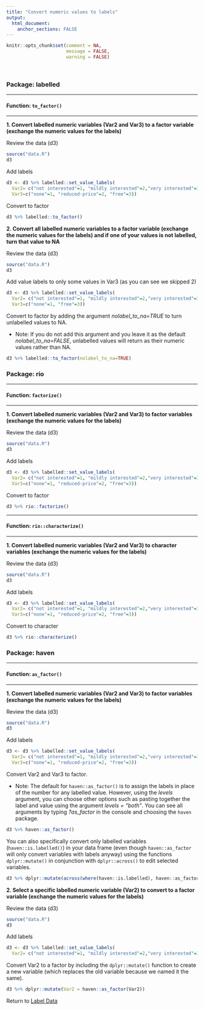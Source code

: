 ```yaml
---
title: "Convert numeric values to labels"
output: 
  html_document:
    anchor_sections: FALSE
---
```


```r
knitr::opts_chunk$set(comment = NA,
                      message = FALSE,
                      warning = FALSE)
```

<br>


### Package: labelled

---

#### Function: `to_factor()`

---

**1\. Convert labelled numeric variables (Var2 and Var3) to a factor variable (exchange the numeric values for the labels)**

Review the data (d3)

```r

source("data.R")
d3

```


Add labels

```r

d3 <- d3 %>% labelled::set_value_labels(
  Var2= c("not interested"=1, "mildly interested"=2,"very interested"=3),
  Var3=c("none"=1, "reduced-price"=2, "free"=3))

```

Convert to factor

```r

d3 %>% labelled::to_factor()


```

**2\. Convert all labelled numeric variables to a factor variable (exchange the numeric values for the labels) and if one of your values is not labelled, turn that value to NA**

Review the data (d3)

```r

source("data.R")
d3

```


Add value labels to only some values in Var3 (as you can see we skipped 2)

```r

d3 <- d3 %>% labelled::set_value_labels(
  Var2= c("not interested"=1, "mildly interested"=2,"very interested"=3),
  Var3=c("none"=1, "free"=3))

```

Convert to factor by adding the argument *nolabel_to_na=TRUE* to turn unlabelled values to NA. 

* Note: If you do not add this argument and you leave it as the default *nolabel_to_na=FALSE*, unlabelled values will return as their numeric values rather than NA.

```r

d3 %>% labelled::to_factor(nolabel_to_na=TRUE)

```


### Package: rio

---

#### Function: `factorize()`

---

**1\. Convert labelled numeric variables (Var2 and Var3) to factor variables (exchange the numeric values for the labels)**

Review the data (d3)

```r

source("data.R")
d3

```


Add labels

```r

d3 <- d3 %>% labelled::set_value_labels(
  Var2= c("not interested"=1, "mildly interested"=2,"very interested"=3),
  Var3=c("none"=1, "reduced-price"=2, "free"=3))

```

Convert to factor

```r

d3 %>% rio::factorize()


```

---

#### Function: `rio::characterize()`

---

**1\. Convert labelled numeric variables (Var2 and Var3) to character variables (exchange the numeric values for the labels)**

Review the data (d3)

```r

source("data.R")
d3

```


Add labels

```r

d3 <- d3 %>% labelled::set_value_labels(
  Var2= c("not interested"=1, "mildly interested"=2,"very interested"=3),
  Var3=c("none"=1, "reduced-price"=2, "free"=3))

```

Convert to character

```r

d3 %>% rio::characterize()

```



### Package: haven

---

#### Function: `as_factor()`

---

**1\. Convert labelled numeric variables (Var2 and Var3) to factor variables (exchange the numeric values for the labels)**

Review the data (d3)

```r

source("data.R")
d3

```


Add labels

```r

d3 <- d3 %>% labelled::set_value_labels(
  Var2= c("not interested"=1, "mildly interested"=2,"very interested"=3),
  Var3=c("none"=1, "reduced-price"=2, "free"=3))

```

Convert Var2 and Var3 to factor. 

* Note: The default for `haven::as_factor()` is to assign the labels in place of the number for any labelled value. However, using the *levels* argument, you can choose other options such as pasting together the label and value using the argument *levels = "both"*. You can see all arguments by typing *?as_factor* in the console and choosing the `haven` package.

```r

d3 %>% haven::as_factor()


```

You can also specifically convert only labelled variables (`haven::is.labelled()`) in your data frame (even though `haven::as_factor` will only convert variables with labels anyway) using the functions `dplyr::mutate()` in conjunction with `dplyr::across()` to edit selected variables. 

```r

d3 %>% dplyr::mutate(across(where(haven::is.labelled), haven::as_factor))

```



**2\. Select a specific labelled numeric variable (Var2) to convert to a factor variable (exchange the numeric values for the labels)**

Review the data (d3)

```r

source("data.R")
d3

```

Add labels

```r

d3 <- d3 %>% labelled::set_value_labels(
  Var2= c("not interested"=1, "mildly interested"=2,"very interested"=3))

```


Convert Var2 to a factor by including the `dplyr::mutate()` function to create a new variable (which replaces the old variable because we named it the same).

```r

d3 %>% dplyr::mutate(Var2 = haven::as_factor(Var2))


```

Return to [Label Data](https://github.com/Cghlewis/data-wrangling-functions/wiki/Label Data)
